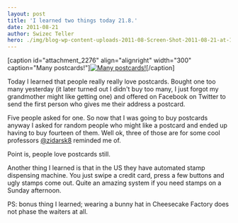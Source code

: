 ```yaml
---
layout: post
title: 'I learned two things today 21.8.'
date: 2011-08-21
author: Swizec Teller
hero: ./img/blog-wp-content-uploads-2011-08-Screen-Shot-2011-08-21-at-11.12.16-PM-300x255.png
---
```

\[caption id="attachment_2276" align="alignright" width="300" caption="Many postcards!"][![](./img/blog-wp-content-uploads-2011-08-Screen-Shot-2011-08-21-at-11.12.16-PM-300x255.png "Many postcards!")](http://swizec.com/blog/wp-content/uploads/2011/08/Screen-Shot-2011-08-21-at-11.12.16-PM.png)\[/caption]



Today I learned that people really really love postcards. Bought one too many yesterday (it later turned out I didn't buy too many, I just forgot my grandmother might like getting one) and offered on Facebook on Twitter to send the first person who gives me their address a postcard.



Five people asked for one. So now that I was going to buy postcards anyway I asked for random people who might like a postcard and ended up having to buy fourteen of them. Well ok, three of those are for some cool professors [@zidarsk8](http://twitter.com/zidarsk8) reminded me of.



Point is, people love postcards still.



Another thing I learned is that in the US they have automated stamp dispensing machine. You just swipe a credit card, press a few buttons and ugly stamps come out. Quite an amazing system if you need stamps on a Sunday afternoon.



PS: bonus thing I learned; wearing a bunny hat in Cheesecake Factory does not phase the waiters at all.